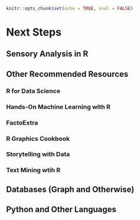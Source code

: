 ```r
knitr::opts_chunk$set(echo = TRUE, eval = FALSE)
```
# Next Steps {#next-steps}

## Sensory Analysis in R

## Other Recommended Resources

### R for Data Science
### Hands-On Machine Learning with R
### FactoExtra
### R Graphics Cookbook
### Storytelling with Data
### Text Mining wtih R

## Databases (Graph and Otherwise)

## Python and Other Languages